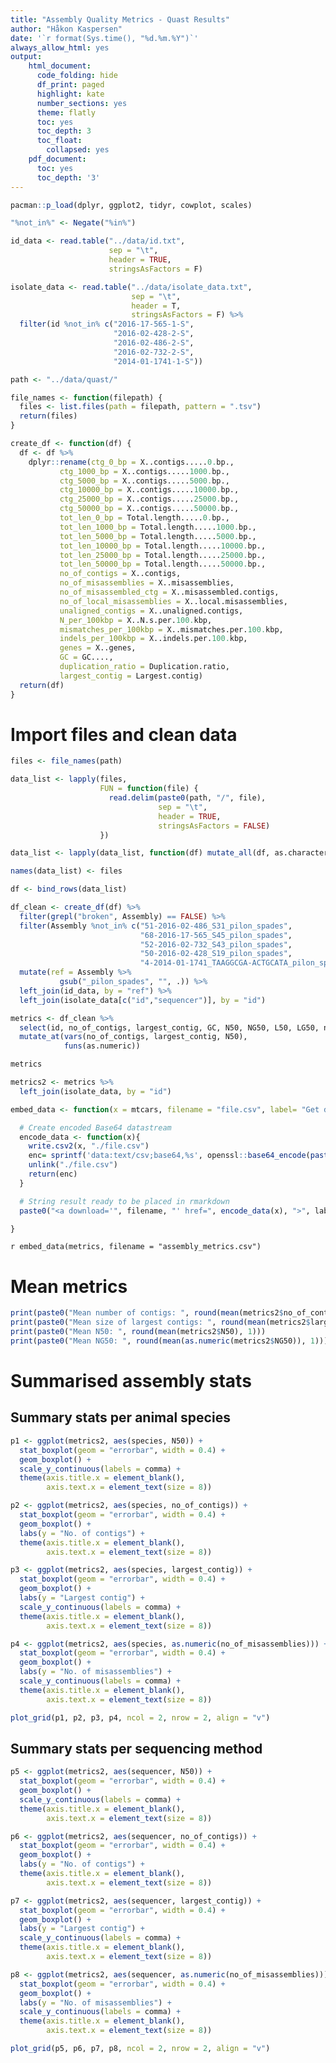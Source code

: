```yaml
---
title: "Assembly Quality Metrics - Quast Results"
author: "Håkon Kaspersen"
date: '`r format(Sys.time(), "%d.%m.%Y")`'
always_allow_html: yes
output:
    html_document:
      code_folding: hide
      df_print: paged
      highlight: kate
      number_sections: yes
      theme: flatly
      toc: yes
      toc_depth: 3
      toc_float:
        collapsed: yes
    pdf_document:
      toc: yes
      toc_depth: '3'
---
```


```r
pacman::p_load(dplyr, ggplot2, tidyr, cowplot, scales)

"%not_in%" <- Negate("%in%")

id_data <- read.table("../data/id.txt",
                      sep = "\t",
                      header = TRUE,
                      stringsAsFactors = F)

isolate_data <- read.table("../data/isolate_data.txt",
                           sep = "\t",
                           header = T,
                           stringsAsFactors = F) %>%
  filter(id %not_in% c("2016-17-565-1-S",
                       "2016-02-428-2-S",
                       "2016-02-486-2-S",
                       "2016-02-732-2-S",
                       "2014-01-1741-1-S"))

```


```r
path <- "../data/quast/"

file_names <- function(filepath) {
  files <- list.files(path = filepath, pattern = ".tsv")
  return(files)
}

create_df <- function(df) {
  df <- df %>%
    dplyr::rename(ctg_0_bp = X..contigs.....0.bp.,
           ctg_1000_bp = X..contigs.....1000.bp.,
           ctg_5000_bp = X..contigs.....5000.bp.,
           ctg_10000_bp = X..contigs.....10000.bp.,
           ctg_25000_bp = X..contigs.....25000.bp.,
           ctg_50000_bp = X..contigs.....50000.bp.,
           tot_len_0_bp = Total.length.....0.bp.,
           tot_len_1000_bp = Total.length.....1000.bp.,
           tot_len_5000_bp = Total.length.....5000.bp.,
           tot_len_10000_bp = Total.length.....10000.bp.,
           tot_len_25000_bp = Total.length.....25000.bp.,
           tot_len_50000_bp = Total.length.....50000.bp.,
           no_of_contigs = X..contigs,
           no_of_misassemblies = X..misassemblies,
           no_of_misassembled_ctg = X..misassembled.contigs,
           no_of_local_misassemblies = X..local.misassemblies,
           unaligned_contigs = X..unaligned.contigs,
           N_per_100kbp = X..N.s.per.100.kbp,
           mismatches_per_100kbp = X..mismatches.per.100.kbp,
           indels_per_100kbp = X..indels.per.100.kbp,
           genes = X..genes,
           GC = GC....,
           duplication_ratio = Duplication.ratio,
           largest_contig = Largest.contig)
  return(df)
}

```


# Import files and clean data
```r
files <- file_names(path)

data_list <- lapply(files,
                    FUN = function(file) {
                      read.delim(paste0(path, "/", file),
                                 sep = "\t",
                                 header = TRUE,
                                 stringsAsFactors = FALSE)
                    })

data_list <- lapply(data_list, function(df) mutate_all(df, as.character))

names(data_list) <- files

df <- bind_rows(data_list)

df_clean <- create_df(df) %>%
  filter(grepl("broken", Assembly) == FALSE) %>%
  filter(Assembly %not_in% c("51-2016-02-486_S31_pilon_spades",
                             "68-2016-17-565_S45_pilon_spades",
                             "52-2016-02-732_S43_pilon_spades",
                             "50-2016-02-428_S19_pilon_spades",
                             "4-2014-01-1741_TAAGGCGA-ACTGCATA_pilon_spades")) %>%
  mutate(ref = Assembly %>%
           gsub("_pilon_spades", "", .)) %>%
  left_join(id_data, by = "ref") %>%
  left_join(isolate_data[c("id","sequencer")], by = "id")

metrics <- df_clean %>%
  select(id, no_of_contigs, largest_contig, GC, N50, NG50, L50, LG50, no_of_misassemblies, duplication_ratio, genes) %>%
  mutate_at(vars(no_of_contigs, largest_contig, N50),
            funs(as.numeric))

metrics

metrics2 <- metrics %>%
  left_join(isolate_data, by = "id")

embed_data <- function(x = mtcars, filename = "file.csv", label= "Get data") {

  # Create encoded Base64 datastream 
  encode_data <- function(x){
    write.csv2(x, "./file.csv")
    enc= sprintf('data:text/csv;base64,%s', openssl::base64_encode(paste0(readLines("./file.csv"), collapse="\n")) )
    unlink("./file.csv")
    return(enc)
  }

  # String result ready to be placed in rmarkdown
  paste0("<a download='", filename, "' href=", encode_data(x), ">", label, "</a>")

}
```

`r embed_data(metrics, filename = "assembly_metrics.csv")`

# Mean metrics
```r
print(paste0("Mean number of contigs: ", round(mean(metrics2$no_of_contigs), 1)))
print(paste0("Mean size of largest contigs: ", round(mean(metrics2$largest_contig), 1)))
print(paste0("Mean N50: ", round(mean(metrics2$N50), 1)))
print(paste0("Mean NG50: ", round(mean(as.numeric(metrics2$NG50)), 1)))

```

# Summarised assembly stats
## Summary stats per animal species
```r
p1 <- ggplot(metrics2, aes(species, N50)) +
  stat_boxplot(geom = "errorbar", width = 0.4) +
  geom_boxplot() +
  scale_y_continuous(labels = comma) +
  theme(axis.title.x = element_blank(),
        axis.text.x = element_text(size = 8))

p2 <- ggplot(metrics2, aes(species, no_of_contigs)) +
  stat_boxplot(geom = "errorbar", width = 0.4) +
  geom_boxplot() +
  labs(y = "No. of contigs") +
  theme(axis.title.x = element_blank(),
        axis.text.x = element_text(size = 8))

p3 <- ggplot(metrics2, aes(species, largest_contig)) +
  stat_boxplot(geom = "errorbar", width = 0.4) +
  geom_boxplot() +
  labs(y = "Largest contig") +
  scale_y_continuous(labels = comma) +
  theme(axis.title.x = element_blank(),
        axis.text.x = element_text(size = 8))

p4 <- ggplot(metrics2, aes(species, as.numeric(no_of_misassemblies))) +
  stat_boxplot(geom = "errorbar", width = 0.4) +
  geom_boxplot() +
  labs(y = "No. of misassemblies") +
  scale_y_continuous(labels = comma) +
  theme(axis.title.x = element_blank(),
        axis.text.x = element_text(size = 8))

plot_grid(p1, p2, p3, p4, ncol = 2, nrow = 2, align = "v")
```

## Summary stats per sequencing method
```r
p5 <- ggplot(metrics2, aes(sequencer, N50)) +
  stat_boxplot(geom = "errorbar", width = 0.4) +
  geom_boxplot() +
  scale_y_continuous(labels = comma) +
  theme(axis.title.x = element_blank(),
        axis.text.x = element_text(size = 8))

p6 <- ggplot(metrics2, aes(sequencer, no_of_contigs)) +
  stat_boxplot(geom = "errorbar", width = 0.4) +
  geom_boxplot() +
  labs(y = "No. of contigs") +
  theme(axis.title.x = element_blank(),
        axis.text.x = element_text(size = 8))

p7 <- ggplot(metrics2, aes(sequencer, largest_contig)) +
  stat_boxplot(geom = "errorbar", width = 0.4) +
  geom_boxplot() +
  labs(y = "Largest contig") +
  scale_y_continuous(labels = comma) +
  theme(axis.title.x = element_blank(),
        axis.text.x = element_text(size = 8))

p8 <- ggplot(metrics2, aes(sequencer, as.numeric(no_of_misassemblies))) +
  stat_boxplot(geom = "errorbar", width = 0.4) +
  geom_boxplot() +
  labs(y = "No. of misassemblies") +
  scale_y_continuous(labels = comma) +
  theme(axis.title.x = element_blank(),
        axis.text.x = element_text(size = 8))

plot_grid(p5, p6, p7, p8, ncol = 2, nrow = 2, align = "v")
```


